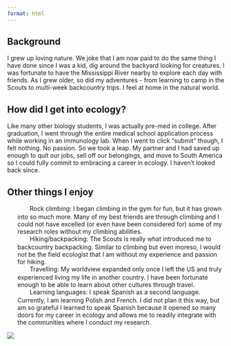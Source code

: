 ```yaml
---
format: html
---
```


## Background

I grew up loving nature. We joke that I am now paid to do the same thing I have done since I was a kid, dig around the backyard looking for creatures. I was fortunate to have the Mississippi River nearby to explore each day with friends. As I grew older, so did my adventures - from learning to camp in the Scouts to multi-week backcountry trips. I feel at home in the natural world.


## How did I get into ecology?

Like many other biology students, I was actually pre-med in college. After graduation, I went through the entire medical school application process while working in an immunology lab. When I went to click "submit" though, I felt nothing. No passion. So we took a leap. My partner and I had saved up enough to quit our jobs, sell off our belongings, and move to South America so I could fully commit to embracing a career in ecology. I haven't looked back since.


## Other things I enjoy

<ul style="list-style-type: none; ">
  <li><span><img src="images/icons/climbing.png" alt="" style="width: 1.25em; height: 1.25em; vertical-align: middle; margin-right: 0.5em;"></span> Rock climbing: I began climbing in the gym for fun, but it has grown into so much more. Many of my best friends are through climbing and I could not have excelled (or even have been considered for) some of my research roles without my climbing abilities.</li>
  <li><span><img src="images/icons/hiking.png" alt="" style="width: 1.25em; height: 1.25em; vertical-align: middle; margin-right: 0.5em;"></span> Hiking/backpacking: The Scouts is really what introduced me to backcountry backpacking. Similar to climbing but even moreso, I would not be the field ecologist that I am without my experience and passion for hiking.</li>
  <li><span><img src="images/icons/travelling.png" alt="" style="width: 1.25em; height: 1.25em; vertical-align: middle; margin-right: 0.5em;"></span> Travelling: My worldview expanded only once I left the US and truly experienced living my life in another country. I have been fortunate enough to be able to learn about other cultures through travel.</li>
  <li><span><img src="images/icons/spanish.png" alt="" style="width: 1.25em; height: 1.25em; vertical-align: middle; margin-right: 0.5em;"></span> Learning languages: I speak Spanish as a second language. Currently, I am learning Polish and French. I did not plan it this way, but am so grateful I learned to speak Spanish because it opened so many doors for my career in ecology and allows me to readily integrate with the communities where I conduct my research.</li>
</ul>


![](images/gulliver_cliff.jpg)
